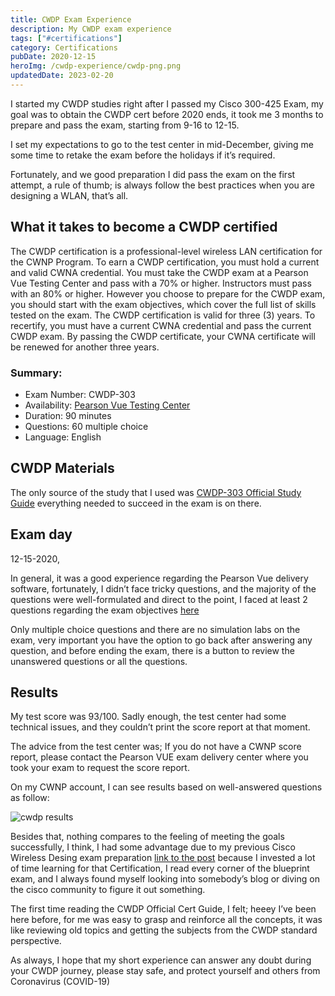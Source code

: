 ```yaml
---
title: CWDP Exam Experience
description: My CWDP exam experience
tags: ["#certifications"]
category: Certifications
pubDate: 2020-12-15
heroImg: /cwdp-experience/cwdp-png.png
updatedDate: 2023-02-20
---
```


I started my CWDP studies right after I passed my Cisco 300-425 Exam, my goal was to obtain the CWDP cert before 2020 ends, it took me 3 months to prepare and pass the exam, starting from 9-16 to 12-15.

I set my expectations to go to the test center in mid-December, giving me some time to retake the exam before the holidays if it’s required.

Fortunately, and we good preparation I did pass the exam on the first attempt, a rule of thumb; is always follow the best practices when you are designing a WLAN, that’s all.

## What it takes to become a CWDP certified

The CWDP certification is a professional-level wireless LAN certification for the CWNP Program. To earn a CWDP certification, you must hold a current and valid CWNA credential. You must take the CWDP exam at a Pearson Vue Testing Center and pass with a 70% or higher. Instructors must pass with an 80% or higher. However you choose to prepare for the CWDP exam, you should start with the exam objectives, which cover the full list of skills tested on the exam. The CWDP certification is valid for three (3) years. To recertify, you must have a current CWNA credential and pass the current CWDP exam. By passing the CWDP certificate, your CWNA certificate will be renewed for another three years.

### Summary:

- Exam Number: CWDP-303
- Availability: <a href="https://home.pearsonvue.com/" target="_blank">Pearson Vue Testing Center</a>
- Duration: 90 minutes
- Questions: 60 multiple choice
- Language: English

## CWDP Materials

The only source of the study that I used was <a href="https://www.cwnp.com/cwdp303sg/" target="_blank">CWDP-303 Official Study Guide</a> everything needed to succeed in the exam is on there.

## Exam day

12-15-2020,

In general, it was a good experience regarding the Pearson Vue delivery software, fortunately, I didn’t face tricky questions, and the majority of the questions were well-formulated and direct to the point, I faced at least 2 questions regarding the exam objectives <a href="https://www.cwnp.com/uploads/cwdp-303-objectives-2018.pdf" target="_blank">here</a>

Only multiple choice questions and there are no simulation labs on the exam, very important you have the option to go back after answering any question, and before ending the exam, there is a button to review the unanswered questions or all the questions.

## Results

My test score was 93/100. Sadly enough, the test center had some technical issues, and they couldn’t print the score report at that moment.

The advice from the test center was; If you do not have a CWNP score report, please contact the Pearson VUE exam delivery center where you took your exam to request the score report.

On my CWNP account, I can see results based on well-answered questions as follow:

![cwdp results](/cwdp-experience/image_02.png)

Besides that, nothing compares to the feeling of meeting the goals successfully, I think, I had some advantage due to my previous Cisco Wireless Desing exam preparation <a href="./enwlsd-experience" target="_blank">link to the post</a> because I invested a lot of time learning for that Certification, I read every corner of the blueprint exam, and I always found myself looking into somebody’s blog or diving on the cisco community to figure it out something.

The first time reading the CWDP Official Cert Guide, I felt; heeey I’ve been here before, for me was easy to grasp and reinforce all the concepts, it was like reviewing old topics and getting the subjects from the CWDP standard perspective.

As always, I hope that my short experience can answer any doubt during your CWDP journey, please stay safe, and protect yourself and others from Coronavirus (COVID-19)
